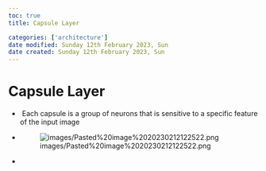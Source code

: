 ```yaml
---
toc: true
title: Capsule Layer

categories: ['architecture']
date modified: Sunday 12th February 2023, Sun
date created: Sunday 12th February 2023, Sun
---
```


# Capsule Layer


-  Each capsule is a group of neurons that is sensitive to a specific feature of the input image
- ![images/Pasted%20image%2020230212122522.png](images/Pasted%20image%2020230212122522.png)
- 



